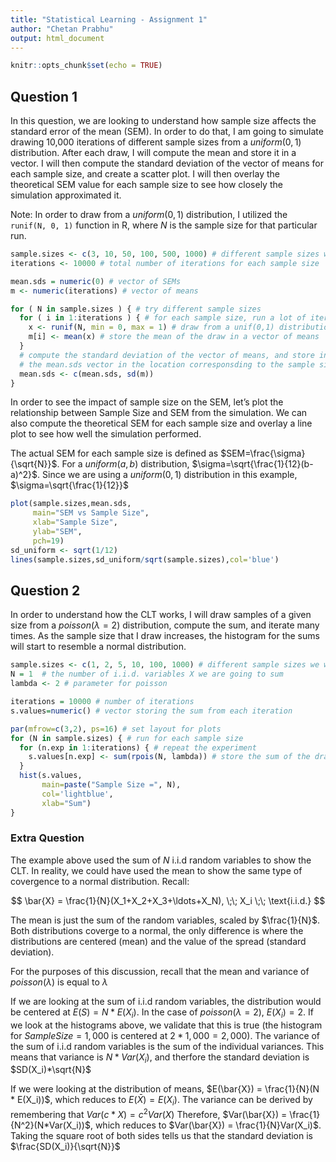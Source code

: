 ---
title: "Statistical Learning - Assignment 1"
author: "Chetan Prabhu"
output: html_document
---

```{r setup, include=FALSE}
knitr::opts_chunk$set(echo = TRUE)
```

## Question 1

In this question, we are looking to understand how sample size affects the standard error of the mean (SEM). In order to do that, I am going to simulate drawing 10,000 iterations of different sample sizes from a $uniform(0,1)$ distribution. After each draw, I will compute the mean and store it in a vector. I will then compute the standard deviation of the vector of means for each sample size, and create a scatter plot. I will then overlay the theoretical SEM value for each sample size to see how closely the simulation approximated it.

Note: In order to draw from a $uniform(0,1)$ distribution, I utilized the `runif(N, 0, 1)` function in R, where $N$ is the sample size for that particular run.

```{r q1}
sample.sizes <- c(3, 10, 50, 100, 500, 1000) # different sample sizes we are going to try:
iterations <- 10000 # total number of iterations for each sample size

mean.sds = numeric(0) # vector of SEMs
m <- numeric(iterations) # vector of means

for ( N in sample.sizes ) { # try different sample sizes
  for ( i in 1:iterations ) { # for each sample size, run a lot of iterations
    x <- runif(N, min = 0, max = 1) # draw from a unif(0,1) distribution, N times
    m[i] <- mean(x) # store the mean of the draw in a vector of means
  }
  # compute the standard deviation of the vector of means, and store in 
  # the mean.sds vector in the location corresponsding to the sample size
  mean.sds <- c(mean.sds, sd(m)) 
}  
```

In order to see the impact of sample size on the SEM, let's plot the relationship between Sample Size and SEM from the simulation. We can also compute the theoretical SEM for each sample size and overlay a line plot to see how well the simulation performed.

The actual SEM for each sample size is defined as $SEM=\frac{\sigma}{\sqrt{N}}$. For a $uniform(a,b)$ distribution, $\sigma=\sqrt{\frac{1}{12}(b-a)^2}$. Since we are using a $uniform(0,1)$ distribution in this example, $\sigma=\sqrt{\frac{1}{12}}$

```{r plot1, fig.align='center', fig.width=6, fig.height=4}
plot(sample.sizes,mean.sds, 
     main="SEM vs Sample Size",
     xlab="Sample Size",
     ylab="SEM",
     pch=19)
sd_uniform <- sqrt(1/12)
lines(sample.sizes,sd_uniform/sqrt(sample.sizes),col='blue')
```


## Question 2
In order to understand how the CLT works, I will draw samples of a given size from a $poisson(\lambda=2)$ distribution, compute the sum, and iterate many times. As the sample size that I draw increases, the histogram for the sums will start to resemble a normal distribution.

```{r plot2, fig.width=12, fig.height=9, fig.align='center'}
sample.sizes <- c(1, 2, 5, 10, 100, 1000) # different sample sizes we will test
N = 1  # the number of i.i.d. variables X we are going to sum
lambda <- 2 # parameter for poisson

iterations = 10000 # number of iterations
s.values=numeric() # vector storing the sum from each iteration

par(mfrow=c(3,2), ps=16) # set layout for plots
for (N in sample.sizes) { # run for each sample size
  for (n.exp in 1:iterations) { # repeat the experiment
    s.values[n.exp] <- sum(rpois(N, lambda)) # store the sum of the draws
  }
  hist(s.values,  
       main=paste("Sample Size =", N),
       col='lightblue',
       xlab="Sum")
}
```

### Extra Question
The example above used the sum of $N$ i.i.d random variables to show the CLT. In reality, we could have used the mean to show the same type of covergence to a normal distribution. Recall:

$$
\bar{X} = \frac{1}{N}(X_1+X_2+X_3+\ldots+X_N), \;\; X_i \;\; \text{i.i.d.}
$$

The mean is just the sum of the random variables, scaled by $\frac{1}{N}$. Both distributions coverge to a normal, the only difference is where the distributions are centered (mean) and the value of the spread (standard deviation).


For the purposes of this discussion, recall that the mean and variance of $poisson(\lambda)$ is equal to $\lambda$


If we are looking at the sum of i.i.d random variables, the distribution would be centered at $E(S) = N * E(X_i)$. In the case of $poisson(\lambda=2)$, $E(X_i)=2$.  If we look at the histograms above, we validate that this is true (the histogram for $Sample Size = 1,000$ is centered at $2 * 1,000 = 2,000$). The variance of the sum of i.i.d random variables is the sum of the individual variances. This means that variance is $N * Var(X_i)$, and therfore the standard deviation is $SD(X_i)*\sqrt{N}$


If we were looking at the distribution of means, $E(\bar{X}) = \frac{1}{N}(N * E(X_i))$, which reduces to $E(\bar{X}) = E(X_i)$. The variance can be derived by remembering that $Var(c*X) = c^2Var(X)$ Therefore, $Var(\bar{X}) = \frac{1}{N^2}(N*Var(X_i))$, which reduces to $Var(\bar{X}) = \frac{1}{N}Var(X_i)$. Taking the square root of both sides tells us that the standard deviation is $\frac{SD(X_i)}{\sqrt{N}}$